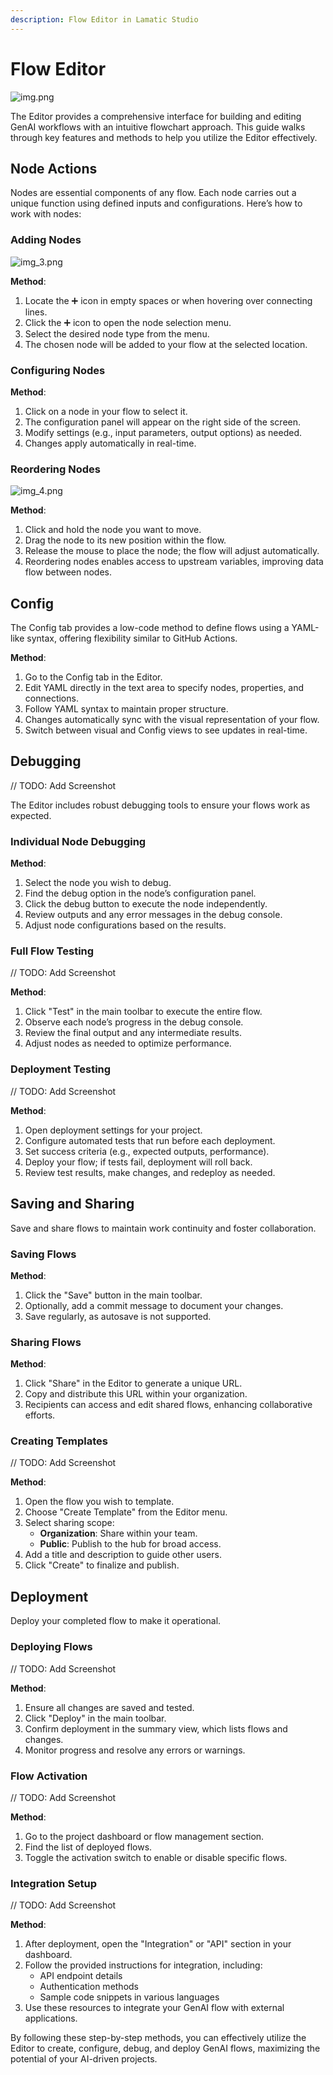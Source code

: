 ```yaml
---
description: Flow Editor in Lamatic Studio
---
```

# Flow Editor

![img.png](./img.png)

The Editor provides a comprehensive interface for building and editing GenAI workflows with an intuitive flowchart approach. This guide walks through key features and methods to help you utilize the Editor effectively.

## Node Actions

Nodes are essential components of any flow. Each node carries out a unique function using defined inputs and configurations. Here’s how to work with nodes:

### Adding Nodes
![img_3.png](./img_3.png)

**Method**:
1. Locate the ➕ icon in empty spaces or when hovering over connecting lines.
2. Click the ➕ icon to open the node selection menu.
3. Select the desired node type from the menu.
4. The chosen node will be added to your flow at the selected location.

### Configuring Nodes

**Method**:
1. Click on a node in your flow to select it.
2. The configuration panel will appear on the right side of the screen.
3. Modify settings (e.g., input parameters, output options) as needed.
4. Changes apply automatically in real-time.

### Reordering Nodes
![img_4.png](./img_4.png)

**Method**:
1. Click and hold the node you want to move.
2. Drag the node to its new position within the flow.
3. Release the mouse to place the node; the flow will adjust automatically.
4. Reordering nodes enables access to upstream variables, improving data flow between nodes.

## Config

The Config tab provides a low-code method to define flows using a YAML-like syntax, offering flexibility similar to GitHub Actions.

**Method**:
1. Go to the Config tab in the Editor.
2. Edit YAML directly in the text area to specify nodes, properties, and connections.
3. Follow YAML syntax to maintain proper structure.
4. Changes automatically sync with the visual representation of your flow.
5. Switch between visual and Config views to see updates in real-time.

## Debugging
// TODO: Add Screenshot

The Editor includes robust debugging tools to ensure your flows work as expected.

### Individual Node Debugging

**Method**:
1. Select the node you wish to debug.
2. Find the debug option in the node’s configuration panel.
3. Click the debug button to execute the node independently.
4. Review outputs and any error messages in the debug console.
5. Adjust node configurations based on the results.

### Full Flow Testing
// TODO: Add Screenshot

**Method**:
1. Click "Test" in the main toolbar to execute the entire flow.
2. Observe each node’s progress in the debug console.
3. Review the final output and any intermediate results.
4. Adjust nodes as needed to optimize performance.

### Deployment Testing
// TODO: Add Screenshot

**Method**:
1. Open deployment settings for your project.
2. Configure automated tests that run before each deployment.
3. Set success criteria (e.g., expected outputs, performance).
4. Deploy your flow; if tests fail, deployment will roll back.
5. Review test results, make changes, and redeploy as needed.

## Saving and Sharing

Save and share flows to maintain work continuity and foster collaboration.

### Saving Flows

**Method**:
1. Click the "Save" button in the main toolbar.
2. Optionally, add a commit message to document your changes.
3. Save regularly, as autosave is not supported.

### Sharing Flows

**Method**:
1. Click "Share" in the Editor to generate a unique URL.
2. Copy and distribute this URL within your organization.
3. Recipients can access and edit shared flows, enhancing collaborative efforts.

### Creating Templates
// TODO: Add Screenshot

**Method**:
1. Open the flow you wish to template.
2. Choose "Create Template" from the Editor menu.
3. Select sharing scope:
    - **Organization**: Share within your team.
    - **Public**: Publish to the hub for broad access.
4. Add a title and description to guide other users.
5. Click "Create" to finalize and publish.

## Deployment

Deploy your completed flow to make it operational.

### Deploying Flows
// TODO: Add Screenshot

**Method**:
1. Ensure all changes are saved and tested.
2. Click "Deploy" in the main toolbar.
3. Confirm deployment in the summary view, which lists flows and changes.
4. Monitor progress and resolve any errors or warnings.

### Flow Activation
// TODO: Add Screenshot

**Method**:
1. Go to the project dashboard or flow management section.
2. Find the list of deployed flows.
3. Toggle the activation switch to enable or disable specific flows.

### Integration Setup
// TODO: Add Screenshot

**Method**:
1. After deployment, open the "Integration" or "API" section in your dashboard.
2. Follow the provided instructions for integration, including:
    - API endpoint details
    - Authentication methods
    - Sample code snippets in various languages
3. Use these resources to integrate your GenAI flow with external applications.

By following these step-by-step methods, you can effectively utilize the Editor to create, configure, debug, and deploy GenAI flows, maximizing the potential of your AI-driven projects.